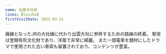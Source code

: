 ```yaml
---
name: 出雲大社前
lines: [taisha]
firstVisitDate: 2023-03-21
---
```


廃線となったJRの大社線に代わり出雲大社に参拝するための路線の終着。
駅舎は登録有形文化財であり、洋風で非常に綺麗。
また一畑電車を題材にしたドラマで使用された古い車両も留置されており、コンテンツが豊富。
